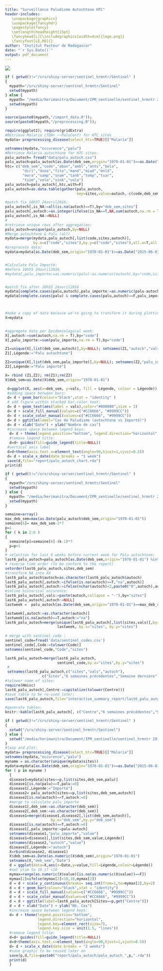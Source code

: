 ```yaml
---
title: "Surveillance Paludisme Autochtone HTC"
header-includes: 
   \usepackage{graphicx}
   \usepackage{fancyhdr}
   \pagestyle{fancy}
   \setlength\headheight{15pt}
   \fancyhead[L]{\includegraphics[width=4cm]{logo.png}}
   \fancyfoot[LE,RO]{}
author: "Institut Pasteur de Madagascar"
date: "`r Sys.Date()`"
output: pdf_document
---
```



![](htc_map.png)




```r
if ( getwd()!="/srv/shiny-server/sentinel_hrmntr/Sentinel" )
{
  mypath="/srv/shiny-server/sentinel_hrmntr/Sentinel"
  setwd(mypath)
} else {
  mypath= "/media/herimanitra/Document/IPM_sentinelle/sentinel_hrmntr 291115/Sentinel"
  setwd(mypath)
}

source(paste0(mypath,"/import_data.R"));
source(paste0(mypath,"/preprocessing.R"));

require(ggplot2); require(gridExtra)
#Retrieve Malaria (TDR+ ~~PaluConf) for HTC sites
mydata= preprocessing_disease(select_htc=TRUE)[["Malaria"]]

setnames(mydata,"occurence","palu")
#Retrieve Malaria autochtone for HTC sites:
palu_autoch= fread("data/palu_autoch.csv")
palu_autoch=palu_autoch[as.Date(deb_sem,origin="1970-01-01")>=as.Date("2015-06-01",origin="1970-01-01"),]
htc= c("deb_sem","code","abon","ambl","ants","bela",
        "diri","dona","fito","mand","miad","mnld",
        "mora","samp","snam","tanb","tomp","tsar",
        "tsim","velo","vink","vola")
palu_autoch=palu_autoch[,htc,with=F]
palu_autoch=as.data.table(gather(palu_autoch,
                                 key=sites,value=autoch,-c(code,deb_sem)))

#patch fix 10h37 24avril2016:
palu_autoch[,is_NA:=all(is.na(autoch)==T),by="deb_sem,sites"]
palu_autoch[,autoch:=as.integer(ifelse(is_NA==T,NA,sum(autoch,na.rm = T) )),by="deb_sem,sites"]
palu_autoch[,is_NA:=NULL]
#
#retrieve unique rows after aggregation:
palu_autoch=unique(palu_autoch,by=NULL)
#Merge autochtone & Palu (all)
mydata=merge(mydata,palu_autoch[,list(code,sites,autoch)],
             by.x=c("code","sites"),by.y=c("code","sites"),all.x=T,all.y=T)
#preprocess data:
mydata=mydata[as.Date(deb_sem,origin="1970-01-01")>=as.Date("2015-06-01",origin="1970-01-01"),]


#Calculate Palu Importé:
#before 10h55 24avril2016
#mydata[,palu_importe:=as.numeric(palu)-as.numeric(autoch),by="code,sites"]


#patch fix after 10h55 24avril2016
mydata[complete.cases(palu,autoch),palu_importe:=as.numeric(palu-autoch)]
mydata[complete.cases(palu) & complete.cases(palu,autoch)==F,palu_importe:=as.numeric(palu-0)]



#make a copy of data because we're going to transform it during plotting
X=mydata
 

#aggregate data per Epidemiological week:
X[,autoch:=sum(autoch,na.rm = T),by="code"]
X[,palu_importe:=sum(palu_importe,na.rm = T),by="code"]

Z1=unique(X[,list(deb_sem,autoch)],by=NULL); setnames(Z1,"autoch","vals")
Z1[,Légende:="Palu autochtone"]

Z2=unique(X[,list(deb_sem,palu_importe)],by=NULL); setnames(Z2,"palu_importe","vals")
Z2[,Légende:="Palu importé"]

X= rbind (Z1,Z2); rm(Z1);rm(Z2)
X$deb_sem=as.Date(X$deb_sem,origin="1970-01-01")

 d=ggplot(X, aes(x=deb_sem, y=vals, fill = Légende, colour = Légende)) 
 #adding space between bars:
 d= d + geom_bar(colour="black",stat = "identity" ) 
 # add figure within stacked bar,color text:
 d= d + geom_text(aes(label = vals),color="#000000",size = 3)
 d= d + scale_fill_manual(values=c("#CC6666", "#9999CC"))
 d= d + scale_color_manual(values=c("#CC6666", "#9999CC"))
 d= d + ggtitle(label="Cas de Paludisme (autochtone vs Importé)")
 d= d + xlab("Date") + ylab("Nombre de cas")
 #increase space between legend keys:
  d= d + theme(legend.position="bottom", legend.direction="horizontal",  legend.key=element_rect(size=7),legend.key.size = unit(1.5, "lines"))
  #remove legend title:
  d=d+ guides(fill=guide_legend(title=NULL))
 #vertical axis label 
 d=d+theme(axis.text.x=element_text(angle=90,hjust=1,vjust=0.5))
 d= d + scale_x_date(date_breaks = "1 week")
 save(d,file="report/palu_autoch_chart.rda")
print(d)
```

```r
if ( getwd()!="/srv/shiny-server/sentinel_hrmntr/Sentinel" )
{
  mypath="/srv/shiny-server/sentinel_hrmntr/Sentinel"
  setwd(mypath)
} else {
  mypath= "/media/herimanitra/Document/IPM_sentinelle/sentinel_hrmntr 291115/Sentinel"
  setwd(mypath)
}

semaine=array()
max_deb_sem=max(as.Date(palu_autoch$deb_sem,origin="1970-01-01"))
semaine[6]= max_deb_sem-2*7 
p=1
for ( k in 2:6 )
{
  semaine[p]=semaine[6]-(k-1)*7
  p=p+1
}
# selection for last 6 weeks before current week for Palu autochtone:
last6_palu_autoch=palu_autoch[as.Date(deb_sem,origin="1970-01-01") %in% semaine,list(deb_sem,sites,autoch)]
# reverse time order (to be conform to the report)
setorder(last6_palu_autoch,sites,deb_sem)
#transform NA into XX
last6_palu_autoch$autoch=as.character(last6_palu_autoch$autoch)
last6_palu_autoch[,autoch:=ifelse(is.na(autoch)==T,"na",autoch)]
last6_palu_autoch[,autoch:=ifelse(nchar(autoch)<2,paste0("0",autoch),autoch)]
#inline historical occurence:
last6_palu_autoch[,vals:=paste(autoch,collapse = "-"),by="sites"]
last6_palu_autoch[,autoch:=NULL]
lastweek =  palu_autoch[as.Date(deb_sem,origin="1970-01-01")==max_deb_sem-7, list(sites,autoch)]

lastweek[,autoch:=as.character(autoch)]
lastweek[is.na(autoch)==T,autoch:="na"]
last6_palu_autoch=merge(unique(last6_palu_autoch[,list(sites,vals)],by=NULL),
                        lastweek, by.x="sites", by.y="sites")
             
# merge with sentinel_code :
sentinel_code=fread('data/sentinel_codes.csv')
sentinel_code[,Code:=tolower(Code)]
setnames(sentinel_code,"Code","sites")

last6_palu_autoch=merge(last6_palu_autoch,
                        sentinel_code,by.x="sites",by.y="sites")
 #
 setnames(last6_palu_autoch,c("sites","vals","autoch"),
                 c("Sites","6 semaines précédentes","Semaine dernière"))
#tolower name of sites:
require(Hmisc)
last6_palu_autoch[,Centre:=capitalize(tolower(Centre))]
#save table to be re-used later:
save(last6_palu_autoch,file="interactive_summary_report/last6_palu_autoch.rda")

#generate tables:
knitr::kable(last6_palu_autoch[, c("Centre","6 semaines précédentes","Semaine dernière"),with=F], caption="Paludisme autochtone dans le réseau sentinelle HTC")
```

```r
if ( getwd()!="/srv/shiny-server/sentinel_hrmntr/Sentinel" )
{
  setwd("/srv/shiny-server/sentinel_hrmntr/Sentinel")
} else {
  setwd("/media/herimanitra/Document/IPM_sentinelle/sentinel_hrmntr 291115/Sentinel")
}
#loop and plot:
mydata= preprocessing_disease(select_htc=TRUE)[["Malaria"]]
setnames(mydata,"occurence","palu")
myname = as.character(unique(mydata$sites))
mydata=mydata[as.Date(deb_sem,origin="1970-01-01")>=as.Date("2015-06-01"),]
for ( p in myname )
  {
  disease1=mydata[sites==p,list(sites,deb_sem,palu)]
  disease1[is.na(palu)==T,palu:=0]
  disease1[,Légende:="Importé"]
  disease2= palu_autoch[sites==p,list(sites,deb_sem,autoch)]
  disease2[is.na(autoch)==T,autoch:=0] 
  #merge to calculate palu_importe
  disease1[,deb_sem:=as.character(deb_sem)]
  disease2[,deb_sem:=as.character(deb_sem)]
  disease1=merge(disease1,disease2[,list(deb_sem,autoch)],
                     by.x="deb_sem",by.y="deb_sem")
  disease1[is.na(autoch)==T,autoch:=0] 
  disease1[,palu_importe:=palu-autoch]
  setnames(disease1,"palu_importe","value")
  disease1=disease1[,list(sites,deb_sem,value,Légende)]
  setnames(disease2,"autoch","value")
  disease2[,Légende:="autoch"]
  X=rbind(disease2, disease1)
  X$deb_sem=as.Date(as.numeric(X$deb_sem),origin="1970-01-01")
  setnames(X,"deb_sem","Date")
  d = ggplot(data=X,aes(x=Date,y=value,fill=Légende,colour=Légende)) 
  #set ylim to 10 if <10
  mymax=range(as.numeric(X$value)[is.na(as.numeric(X$value))==F])
  mymax[2]=ifelse(mymax[2]<10,10,mymax[2])
  d = d + scale_y_continuous(breaks= seq.int(from=1,to=mymax[2],by=2) ) 
  d = d + geom_bar(colour="black",stat = "identity") 
  d = d + scale_fill_manual(values=c("#CC6666", "#9999CC"))
  d = d + scale_color_manual(values=c("#CC6666", "#9999CC"))
  d = d + ggtitle(label=last6_palu_autoch[Sites==p,get("Centre")])
  d = d + xlab("Date") + ylab("Nb. Cas")
  #increase space between legend keys:
  d= d + theme(legend.position="bottom", 
               legend.direction="horizontal",
               legend.key=element_rect(size=7),
               legend.key.size = unit(1.5, "lines"))
  #remove legend title:
  d=d+ guides(fill=guide_legend(title=NULL))
  d=d+theme(axis.text.x=element_text(angle=90,hjust=1,vjust=0.5))
  d= d + scale_x_date(date_breaks = "2 weeks")
  #save graphic to be reused later on
  save(p,d,file=paste0("report/palu_autoch/palu_autoch_",p,".rda"))
  print(d)
  }
  
```


